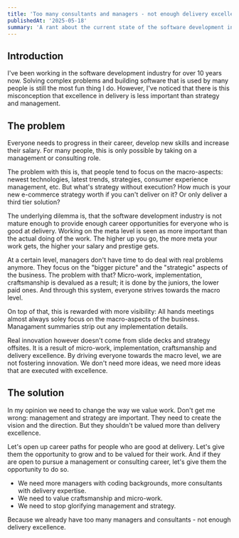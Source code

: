 ```yaml
---
title: 'Too many consultants and managers - not enough delivery excellence'
publishedAt: '2025-05-18'
summary: 'A rant about the current state of the software development industry and the lack of career opportunities for skilled developers.'
---
```


## Introduction

I've been working in the software development industry for over 10 years now. Solving complex problems and building software that is used by many people is still the most fun thing I do.
However, I've noticed that there is this misconception that excellence in delivery is less important than strategy and management.

## The problem

Everyone needs to progress in their career, develop new skills and increase their salary. For many people, this is only possible by taking on a management or consulting role.

The problem with this is, that people tend to focus on the macro-aspects: newest technologies, latest trends, strategies, consumer experience management, etc. But what's strategy without execution?
How much is your new e-commerce strategy worth if you can't deliver on it? Or only deliver a third tier solution?

The underlying dilemma is, that the software development industry is not mature enough to provide enough career opportunities for everyone who is good at delivery.
Working on the meta level is seen as more important than the actual doing of the work. The higher up you go, the more meta your work gets, the higher your salary and prestige gets.

At a certain level, managers don't have time to do deal with real problems anymore. They focus on the "bigger picture" and the "strategic" aspects of the business. The problem with that?
Micro-work, implementation, craftsmanship is devalued as a result; it is done by the juniors, the lower paid ones. And through this system, everyone strives towards the macro level.

On top of that, this is rewarded with more visibility: All hands meetings almost always soley focus on the macro-aspects of the business. Managament summaries strip out any implementation details.

Real innovation however doesn't come from slide decks and strategy offsites. It is a result of micro-work, implementation, craftsmanship and delivery excellence.
By driving everyone towards the macro level, we are not fostering innovation. We don't need more ideas, we need more ideas that are executed with excellence.

## The solution

In my opinion we need to change the way we value work. Don't get me wrong: management and strategy are important.
They need to create the vision and the direction. But they shouldn't be valued more than delivery excellence.

Let's open up career paths for people who are good at delivery. Let's give them the opportunity to grow and to be valued for their work. And if they are open to pursue a management or consulting career, let's give them the opportunity to do so.

- We need more managers with coding backgrounds, more consultants with delivery expertise.
- We need to value craftsmanship and micro-work.
- We need to stop glorifying management and strategy.

Because we already have too many managers and consultants - not enough delivery excellence.
